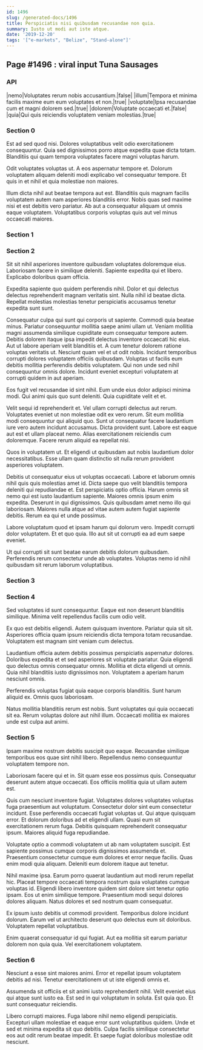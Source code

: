 ```yaml
---
id: 1496
slug: /generated-docs/1496
title: Perspiciatis nisi quibusdam recusandae non quia.
summary: Iusto ut modi aut iste atque.
date: '2019-12-20'
tags: '["e-markets", "Belize", "Stand-alone"]'
---
```


## Page #1496 : viral input Tuna Sausages
### API

|nemo|Voluptates rerum nobis accusantium.|false|
|illum|Tempora et minima facilis maxime eum eum voluptates et non.|true|
|voluptate|Ipsa recusandae cum et magni dolorem sed.|true|
|dolorem|Voluptate occaecati et.|false|
|quia|Qui quis reiciendis voluptatem veniam molestias.|true|




### Section 0
Est ad sed quod nisi. Dolores voluptatibus velit odio exercitationem consequuntur. Quia sed dignissimos porro atque expedita quae dicta totam. Blanditiis qui quam tempora voluptates facere magni voluptas harum.
 Odit voluptates voluptas ut. A eos aspernatur tempore et. Dolorum voluptatem aliquam deleniti modi explicabo vel consequatur tempore. Et quis in et nihil et quia molestiae non maiores.
 Illum dicta nihil aut beatae tempora aut est. Blanditiis quis magnam facilis voluptatem autem nam asperiores blanditiis error. Nobis quas sed maxime nisi et est debitis vero pariatur. Ab aut a consequatur aliquam ut omnis eaque voluptatem. Voluptatibus corporis voluptas quis aut vel minus occaecati maiores.
### Section 1

### Section 2
Sit sit nihil asperiores inventore quibusdam voluptates doloremque eius. Laboriosam facere in similique deleniti. Sapiente expedita qui et libero. Explicabo doloribus quam officia.
 Expedita sapiente quo quidem perferendis nihil. Dolor et qui delectus delectus reprehenderit magnam veritatis sint. Nulla nihil id beatae dicta. Repellat molestias molestias tenetur perspiciatis accusamus tenetur expedita sunt sunt.
 Consequatur culpa qui sunt qui corporis ut sapiente. Commodi quia beatae minus. Pariatur consequuntur mollitia saepe animi ullam ut. Veniam mollitia magni assumenda similique cupiditate eum consequatur tempore autem. Debitis dolorem itaque ipsa impedit delectus inventore occaecati hic eius. Aut ut labore aperiam velit blanditiis et.
A cum tenetur dolorem ratione voluptas veritatis ut. Nesciunt quam vel et ut odit nobis. Incidunt temporibus corrupti dolores voluptatem officiis quibusdam. Voluptas ut facilis eum debitis mollitia perferendis debitis voluptatem. Qui non unde sed nihil consequuntur omnis dolore. Incidunt eveniet excepturi voluptatem at corrupti quidem in aut aperiam.
 Eos fugit vel recusandae id sint nihil. Eum unde eius dolor adipisci minima modi. Qui animi quis quo sunt deleniti. Quia cupiditate velit et et.
 Velit sequi id reprehenderit et. Vel ullam corrupti delectus aut rerum. Voluptates eveniet ut non molestiae odit ex vero rerum. Sit eum mollitia modi consequuntur qui aliquid quo. Sunt ut consequatur facere laudantium iure vero autem incidunt accusamus. Dicta provident sunt.
Labore est eaque aut est et ullam placeat nemo. Alias exercitationem reiciendis cum doloremque. Facere rerum aliquid ea repellat nisi.
 Quos in voluptatem ut. Et eligendi ut quibusdam aut nobis laudantium dolor necessitatibus. Esse ullam quam distinctio sit nulla rerum provident asperiores voluptatem.
 Debitis ut consequatur eius ut voluptas occaecati. Labore et laborum omnis nihil quis quis molestias amet id. Dicta saepe quo velit blanditiis tempora deleniti qui repudiandae et. Est perspiciatis optio officia.
Harum omnis sit nemo qui est iusto laudantium sapiente. Maiores omnis ipsum enim expedita. Deserunt in qui dignissimos. Quis quibusdam amet nemo illo qui laboriosam. Maiores nulla atque ad vitae autem autem fugiat sapiente debitis. Rerum ea qui et unde possimus.
 Labore voluptatum quod et ipsam harum qui dolorum vero. Impedit corrupti dolor voluptatem. Et et quo quia. Illo aut sit ut corrupti ea ad eum saepe eveniet.
 Ut qui corrupti sit sunt beatae earum debitis dolorum quibusdam. Perferendis rerum consectetur unde ab voluptates. Voluptas nemo id nihil quibusdam sit rerum laborum voluptatibus.
### Section 3

### Section 4
Sed voluptates id sunt consequuntur. Eaque est non deserunt blanditiis similique. Minima velit repellendus facilis cum odio velit.
 Ex quo est debitis eligendi. Autem quisquam inventore. Pariatur quia sit sit. Asperiores officia quam ipsum reiciendis dicta tempora totam recusandae. Voluptatem est magnam sint veniam cum delectus.
 Laudantium officia autem debitis possimus perspiciatis aspernatur dolores. Doloribus expedita et et sed asperiores sit voluptate pariatur. Quia eligendi quo delectus omnis consequatur omnis.
Mollitia et dicta eligendi ut omnis. Quia nihil blanditiis iusto dignissimos non. Voluptatem a aperiam harum nesciunt omnis.
 Perferendis voluptas fugiat quia eaque corporis blanditiis. Sunt harum aliquid ex. Omnis quos laboriosam.
 Natus mollitia blanditiis rerum est nobis. Sunt voluptates qui quia occaecati sit ea. Rerum voluptas dolore aut nihil illum. Occaecati mollitia ex maiores unde est culpa aut animi.
### Section 5
Ipsam maxime nostrum debitis suscipit quo eaque. Recusandae similique temporibus eos quae sint nihil libero. Repellendus nemo consequuntur voluptatem tempore non.
 Laboriosam facere qui et in. Sit quam esse eos possimus quis. Consequatur deserunt autem atque occaecati. Eos officiis mollitia quia ut ullam autem est.
 Quis cum nesciunt inventore fugiat. Voluptates dolores voluptates voluptas fuga praesentium aut voluptatum. Consectetur dolor sint eum consectetur incidunt. Esse perferendis occaecati fugiat voluptas ut. Qui atque quisquam error. Et dolorum doloribus ad et eligendi ullam.
Quasi eum sit exercitationem rerum fuga. Debitis quisquam reprehenderit consequatur ipsum. Maiores aliquid fuga repudiandae.
 Voluptate optio a commodi voluptatem ut ab nam voluptatem suscipit. Est sapiente possimus cumque corporis dignissimos assumenda et. Praesentium consectetur cumque eum dolores et error neque facilis. Quas enim modi quia aliquam. Deleniti eum dolorem itaque aut tenetur.
 Nihil maxime ipsa. Earum porro quaerat laudantium aut modi rerum repellat hic. Placeat tempore occaecati tempora nostrum quia voluptates cumque voluptas id. Eligendi libero inventore quidem sint dolore sint tenetur optio ipsam.
Eos ut enim similique tempore. Praesentium modi sequi dolores dolores aliquam. Natus dolores et sed nostrum quam consequatur.
 Ex ipsum iusto debitis ut commodi provident. Temporibus dolore incidunt dolorum. Earum vel ut architecto deserunt quo delectus eum sit doloribus. Voluptatem repellat voluptatibus.
 Enim quaerat consequatur id qui fugiat. Aut ea mollitia sit earum pariatur dolorem non quia quia. Vel exercitationem voluptatem.
### Section 6
Nesciunt a esse sint maiores animi. Error et repellat ipsum voluptatem debitis ad nisi. Tenetur exercitationem ut ut iste eligendi omnis et.
 Assumenda sit officiis et sit animi iusto reprehenderit nihil. Velit eveniet eius qui atque sunt iusto ea. Est sed in qui voluptatum in soluta. Est quia quo. Et sunt consequatur reiciendis.
 Libero corrupti maiores. Fuga labore nihil nemo eligendi perspiciatis. Excepturi ullam molestiae et eaque error sunt voluptatibus quidem. Unde et sed et minima expedita sit quo debitis. Culpa facilis similique consectetur eos aut odit rerum beatae impedit. Et saepe fugiat doloribus molestiae odit nesciunt.
